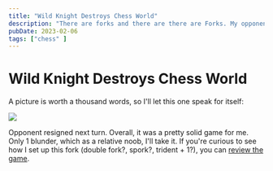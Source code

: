 ```yaml
---
title: "Wild Knight Destroys Chess World"
description: "There are forks and there are there are Forks. My opponent was thoroughly Forked."
pubDate: 2023-02-06
tags: ["chess" ]
---
```


# Wild Knight Destroys Chess World

A picture is worth a thousand words, so I'll let this one speak for itself:

<img src='/images/crazyKnight.webp'/>

Opponent resigned next turn. Overall, it was a pretty solid game for me. Only 1 blunder, which as a relative noob, I'll take it. If you're curious to see how I set up this fork (double fork?, spork?, trident + 1?), you can [review the game](https://www.chess.com/game/live/69416750557).
